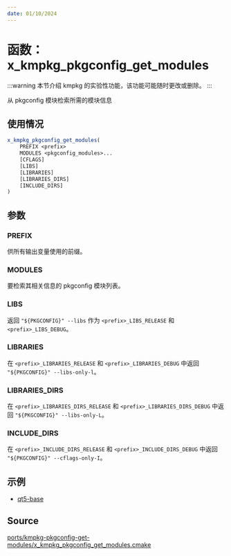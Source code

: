 ```yaml
---
date: 01/10/2024
---
```

# 函数： x_kmpkg_pkgconfig_get_modules

:::warning
本节介绍 kmpkg 的实验性功能，该功能可能随时更改或删除。
:::

从 pkgconfig 模块检索所需的模块信息

## 使用情况

```cmake
x_kmpkg_pkgconfig_get_modules(
    PREFIX <prefix>
    MODULES <pkgconfig_modules>...
    [CFLAGS]
    [LIBS]
    [LIBRARIES]
    [LIBRARIES_DIRS]
    [INCLUDE_DIRS]
)
```

## 参数

### PREFIX

供所有输出变量使用的前缀。

### MODULES

要检索其相关信息的 pkgconfig 模块列表。

### LIBS

返回 `"${PKGCONFIG}" --libs` 作为 `<prefix>_LIBS_RELEASE` 和 `<prefix>_LIBS_DEBUG`。

### LIBRARIES

在 `<prefix>_LIBRARIES_RELEASE` 和 `<prefix>_LIBRARIES_DEBUG` 中返回 `"${PKGCONFIG}" --libs-only-l`。

### LIBRARIES_DIRS

在 `<prefix>_LIBRARIES_DIRS_RELEASE` 和 `<prefix>_LIBRARIES_DIRS_DEBUG` 中返回 `"${PKGCONFIG}" --libs-only-L`。

### INCLUDE_DIRS

在 `<prefix>_INCLUDE_DIRS_RELEASE` 和 `<prefix>_INCLUDE_DIRS_DEBUG` 中返回 `"${PKGCONFIG}" --cflags-only-I`。

## 示例

- [qt5-base](https://gitee.com/kumo-pub/kmpkg/blob/master/ports/qt5-base/portfile.cmake)

## Source

[ports/kmpkg-pkgconfig-get-modules/x\_kmpkg\_pkgconfig\_get\_modules.cmake](https://gitee.com/kumo-pub/kmpkg/blob/master/ports/kmpkg-pkgconfig-get-modules/x_kmpkg_pkgconfig_get_modules.cmake)

